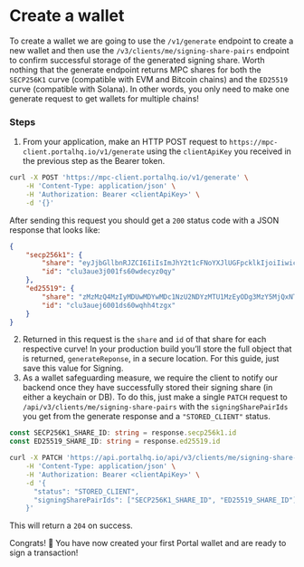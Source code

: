 # Create a wallet

To create a wallet we are going to use the `/v1/generate` endpoint to create a new wallet and then use the `/v3/clients/me/signing-share-pairs` endpoint to confirm successful storage of the generated signing share. Worth nothing that the generate endpoint returns MPC shares for both the `SECP256K1` curve (compatible with EVM and Bitcoin chains) and the `ED25519` curve (compatible with Solana). In other words, you only need to make one generate request to get wallets for multiple chains!

### Steps

1. From your application, make an HTTP POST request to `https://mpc-client.portalhq.io/v1/generate` using the `clientApiKey` you received in the previous step as the Bearer token.

```bash
curl -X POST 'https://mpc-client.portalhq.io/v1/generate' \
    -H 'Content-Type: application/json' \
    -H 'Authorization: Bearer <clientApiKey>' \
    -d '{}'
```

After sending this request you should get a `200` status code with a JSON response that looks like:

```json
{
    "secp256k1": {
        "share": "eyJjbGllbnRJZCI6IiIsImJhY2t1cFNoYXJlUGFpcklkIjoiIiwic2lnbml...",
        "id": "clu3aue3j001fs60wdecyz0qy"
    },
    "ed25519": {
        "share": "zMzMzQ4MzIyMDUwMDYwMDc1NzU2NDYzMTU1MzEyODg3MzY5MjQxNTc2lnbml...",
        "id": "clu3auej6001ds60wqhh4tzgx"
    }
}
```

2. Returned in this request is the `share` and `id` of that share for each respective curve! In your production build you’ll store the full object that is returned, `generateReponse`, in a secure location. For this guide, just save this value for Signing.
3. As a wallet safeguarding measure, we require the client to notify our backend once they have successfully stored their signing share (in either a keychain or DB). To do this, just make a single `PATCH` request to `/api/v3/clients/me/signing-share-pairs` with the `signingSharePairIds` you get from the generate response and a `"STORED_CLIENT"` status.

```typescript
const SECP256K1_SHARE_ID: string = response.secp256k1.id
const ED25519_SHARE_ID: string = response.ed25519.id
```

```bash
curl -X PATCH 'https://api.portalhq.io/api/v3/clients/me/signing-share-pairs' \
    -H 'Content-Type: application/json' \
    -H 'Authorization: Bearer <clientApiKey>' \
    -d '{
      "status": "STORED_CLIENT",
      "signingSharePairIds": ["SECP256K1_SHARE_ID", "ED25519_SHARE_ID"]
    }'
```

This will return a `204` on success.

Congrats! 🎉 You have now created your first Portal wallet and are ready to sign a transaction!
